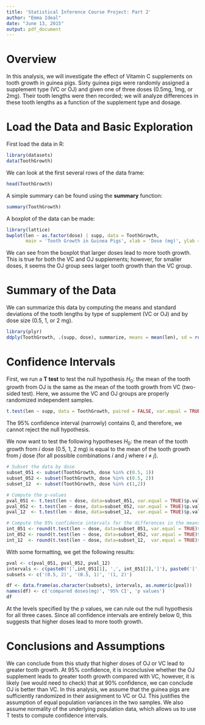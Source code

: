 ```yaml
---
title: 'Statistical Inference Course Project: Part 2'
author: "Emma Ideal"
date: "June 13, 2015"
output: pdf_document
---
```


# Overview
In this analysis, we will investigate the effect of Vitamin C supplements on tooth growth in guinea pigs. Sixty guinea pigs were randomly assigned a supplement type (VC or OJ) and given one of three doses (0.5mg, 1mg, or 2mg). Their tooth lengths were then recorded; we will analyze differences in these tooth lengths as a function of the supplement type and dosage.

# Load the Data and Basic Exploration
First load the data in R:
```r
library(datasets)
data(ToothGrowth)
```
We can look at the first several rows of the data frame: 
```r
head(ToothGrowth)
```
A simple summary can be found using the **summary** function:
```r
summary(ToothGrowth)
```
A boxplot of the data can be made:

```r
library(lattice)
bwplot(len ~ as.factor(dose) | supp, data = ToothGrowth, 
       main = 'Tooth Growth in Guinea Pigs', xlab = 'Dose (mg)', ylab = 'Tooth length')
```

We can see from the boxplot that larger doses lead to more tooth growth. This is true for both the VC and OJ supplements; however, for smaller doses, it seems the OJ group sees larger tooth growth than the VC group.

# Summary of the Data
We can summarize this data by computing the means and standard deviations of the tooth lengths by type of supplement (VC or OJ) and by dose size (0.5, 1, or 2 mg).
```r
library(plyr)
ddply(ToothGrowth, .(supp, dose), summarize, means = mean(len), sd = round(sd(len),2))
```

# Confidence Intervals

First, we run a **T test** to test the null hypothesis $H_{0}$: the mean of the tooth growth from OJ is the same as the mean of the tooth growth from VC (two-sided test). Here, we assume the VC and OJ groups are properly randomized independent samples.
```r
t.test(len ~ supp, data = ToothGrowth, paired = FALSE, var.equal = TRUE)
```
The 95% confidence interval (narrowly) contains 0, and therefore, we cannot reject the null hypothesis.

We now want to test the following hypotheses $H_{0}$: the mean of the tooth growth from *i* dose (0.5, 1, 2 mg) is equal to the mean of the tooth growth from *j* dose (for all possible combinations *i* and *j* where *i* $\neq$ *j*).
```r
# Subset the data by dose
subset_051 <- subset(ToothGrowth, dose %in% c(0.5, 1))
subset_052 <- subset(ToothGrowth, dose %in% c(0.5, 2))
subset_12  <- subset(ToothGrowth, dose %in% c(1,2))

# Compute the p-values
pval_051 <- t.test(len ~ dose, data=subset_051, var.equal = TRUE)$p.value
pval_052 <- t.test(len ~ dose, data=subset_052, var.equal = TRUE)$p.value
pval_12  <- t.test(len ~ dose, data=subset_12,  var.equal = TRUE)$p.value

# Compute the 95% confidence intervals for the differences in the means
int_051 <- round(t.test(len ~ dose, data=subset_051, var.equal = TRUE)$conf.int, 2)
int_052 <- round(t.test(len ~ dose, data=subset_052, var.equal = TRUE)$conf.int, 2)
int_12  <- round(t.test(len ~ dose, data=subset_12,  var.equal = TRUE)$conf.int, 2)
```
With some formatting, we get the following results:
```r
pval <- c(pval_051, pval_052, pval_12)
intervals <- c(paste0('[',int_051[1], ',', int_051[2],']'), paste0('[',int_052[1], ',', int_052[2],']'), paste0('[',int_12[1], ',', int_12[2],']'))
subsets <- c('(0.5, 2)', '(0.5, 1)', '(1, 2)')

df <- data.frame(as.character(subsets), intervals, as.numeric(pval))
names(df) <- c('compared doses(mg)', '95% CI', 'p values')
df
```
At the levels specified by the p values, we can rule out the null hypothesis for all three cases. Since all confidence intervals are entirely below 0, this suggests that higher doses lead to more tooth growth.

# Conclusions and Assumptions
We can conclude from this study that higher doses of OJ or VC lead to greater tooth growth. At 95% confidence, it is inconclusive whether the OJ supplement leads to greater tooth growth compared with VC, however, it is likely (we would need to check) that at 90% confidence, we can conclude OJ is better than VC. In this analysis, we assume that the guinea pigs are sufficiently randomized in their assignment to VC or OJ. This justifies the assumption of equal population variances in the two samples. We also assume normality of the underlying population data, which allows us to use T tests to compute confidence intervals.
